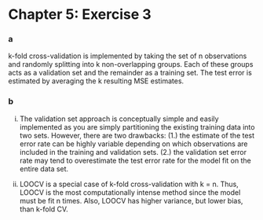Chapter 5: Exercise 3
========================================================

### a
k-fold cross-validation is implemented by taking the set of n observations and
randomly splitting into k non-overlapping groups. Each of these groups acts as
a validation set and the remainder as a training set. The test error is
estimated by averaging the k resulting MSE estimates.

### b
i. The validation set approach is conceptually simple and easily implemented as 
you are simply partitioning the existing training data into two sets. However,
there are two drawbacks: (1.) the estimate of the test error rate can be highly
variable depending on which observations are included in the training and
validation sets. (2.) the validation set error rate may tend to overestimate
the test error rate for the model fit on the entire data set.

ii. LOOCV is a special case of k-fold cross-validation with k = n. Thus, LOOCV
is the most computationally intense method since the model must be fit n times.
Also, LOOCV has higher variance, but lower bias, than k-fold CV.
